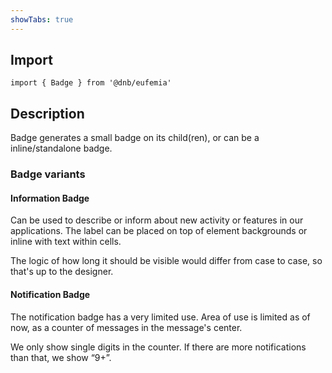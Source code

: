 ```yaml
---
showTabs: true
---
```


## Import

```tsx
import { Badge } from '@dnb/eufemia'
```

## Description

Badge generates a small badge on its child(ren), or can be a inline/standalone badge.

### Badge variants

#### Information Badge

Can be used to describe or inform about new activity or features in our applications. The label can be placed on top of element backgrounds or inline with text within cells.

The logic of how long it should be visible would differ from case to case, so that's up to the designer.

#### Notification Badge

The notification badge has a very limited use.
Area of use is limited as of now, as a counter of messages in the message's center.

We only show single digits in the counter. If there are more notifications than that, we show “9+”.
